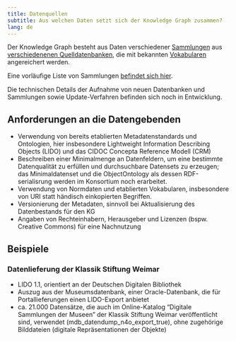 ```yaml
---
title: Datenquellen
subtitle: Aus welchen Daten setzt sich der Knowledge Graph zusammen?
lang: de
---
```


Der Knowledge Graph besteht aus Daten verschiedener [Sammlungen](#sammlung) aus [verschiedenenen Quelldatenbanken](https://nfdi4objects.github.io/n4o-databases/), die mit bekannten [Vokabularen](vocabularies.qmd) angereichert werden.

Eine vorläufige Liste von Sammlungen [befindet sich hier](https://github.com/nfdi4objects/n4o-import/blob/main/n4o-collections.csv).

Die technischen Details der Aufnahme von neuen Datenbanken und Sammlungen sowie Update-Verfahren befinden sich noch in Entwicklung.

## Anforderungen an die Datengebenden

* Verwendung von bereits etablierten Metadatenstandards und Ontologien, hier insbesondere Lightweight Information Describing Objects (LIDO) und das CIDOC Concepta Reference Modell (CRM)
* Beschreiben einer Minimalmenge an Datenfeldern, um eine bestimmte Datenqualität zu erfüllen und durchsuchbare Datensets zu erzeugen; das Minimaldatenset und die ObjectOntology als dessen RDF-serialisrung werden im Konsortium noch erarbeitet.
* Verwendung von Normdaten und etablierten Vokabularen, insbesondere von URI statt händisch einkopierten Begriffen.
* Versionierung der Metadaten, sinnvoll bei Aktualisierung des Datenbestands für den KG
* Angaben von Rechteinhabern, Herausgeber und Lizenzen (bspw. Creative Commons) für eine Nachnutzung

## Beispiele

### Datenlieferung der Klassik Stiftung Weimar

* LIDO 1.1, orientiert an der Deutschen Digitalen Bibliothek
* Auszug aus der Museumsdatenbank, einer Oracle-Datenbank, die für Portallieferungen einen LIDO-Export anbietet
* ca. 21.000 Datensätze, die auch im Online-Katalog "Digitale Sammlungen der Museen" der Klassik Stiftung Weimar veröffentlicht sind, verwendet (mdb_datendump_n4o_export_true), ohne zugehörige Bilddateien (digitale Repräsentationen der Objekte) 
